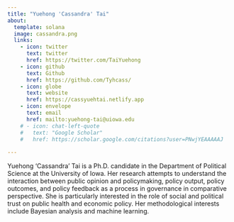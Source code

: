 ```yaml
---
title: "Yuehong 'Cassandra' Tai"
about:
  template: solana
  image: cassandra.png
  links:
    - icon: twitter
      text: twitter
      href: https://twitter.com/TaiYuehong
    - icon: github
      text: Github
      href: https://github.com/Tyhcass/
    - icon: globe
      text: website
      href: https://cassyuehtai.netlify.app
    - icon: envelope
      text: email
      href: mailto:yuehong-tai@uiowa.edu
    # - icon: chat-left-quote
    #   text: "Google Scholar"
    #   href: https://scholar.google.com/citations?user=PNwjYEAAAAAJ
    
---
```


Yuehong 'Cassandra' Tai is a Ph.D. candidate in the Department of Political Science at the University of Iowa. Her research attempts to understand the interaction between public opinion and policymaking, policy output, policy outcomes, and policy feedback as a process in governance in comparative perspective. She is particularly interested in the role of social and political trust on public health and economic policy.  Her methodological interests include Bayesian analysis and machine learning.
